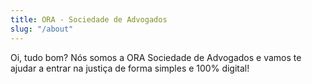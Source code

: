 ```yaml
---
title: ORA - Sociedade de Advogados
slug: "/about"
---
```


Oi, tudo bom? Nós somos a ORA Sociedade de Advogados e vamos te ajudar a 
entrar na justiça de forma simples e 100% digital!